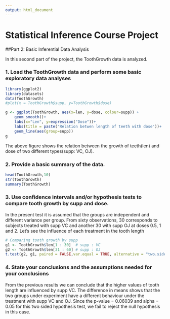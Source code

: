 ```yaml
---
output: html_document
---
```


Statistical Inference Course Project
====================================

##Part 2: Basic Inferential Data Analysis

In this second part of the project, the ToothGrowth data is analyzed. 

### 1. Load the ToothGrowth data and perform some basic exploratory data analyses

```r
library(ggplot2)
library(datasets)
data(ToothGrowth)
#plot(x = ToothGrowth$supp, y=ToothGrowth$dose)

g <- ggplot(ToothGrowth, aes(x=len, y=dose, colour=supp)) +     
    geom_smooth()+
    labs(x="Len", y=expression("Dose"))+
    labs(title = paste('Relation betwen length of teeth with dose'))+
    geom_line(aes(group=supp))
g


```

The above figure shows the relation between the growth of teeth(len) and dose of two different types(supp: VC, OJ). 

### 2. Provide a basic summary of the data.
```r
head(ToothGrowth,10)
str(ToothGrowth)
summary(ToothGrowth)

```
### 3. Use confidence intervals and/or hypothesis tests to compare tooth growth by supp and dose. 

In the present test it is assumed that the groups are independent and different variance per group. From sixty observations, 30 corresponds to subjects treated with supp VC and another 30 with supp OJ at doses 0.5, 1 and 2. Let's see the influence of each treatment in the tooth length 

```r
# Comparing tooth growth by supp
g1 <- ToothGrowth$len[1 : 30]  # supp : VC
g2 <- ToothGrowth$len[31 : 60] # supp : OJ
t.test(g2, g1, paired = FALSE,var.equal = TRUE, alternative = "two.sided")
```

### 4. State your conclusions and the assumptions needed for your conclusions

From the previous results we can conclude that the higher values of tooth length are influenced by supp VC. The difference in means shows that the two groups under experiment have a different behaviour under the treatment with supp VC and OJ.
Since the p-value = 0.06039 and alpha = 0.05 for this two sided hypothesis test, we fail to reject the null hypothesis in this case.



